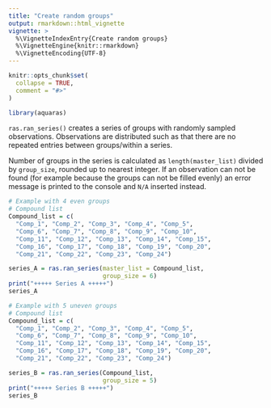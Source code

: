 ```yaml
---
title: "Create random groups"
output: rmarkdown::html_vignette
vignette: >
  %\VignetteIndexEntry{Create random groups}
  %\VignetteEngine{knitr::rmarkdown}
  %\VignetteEncoding{UTF-8}
---
```


```r
knitr::opts_chunk$set(
  collapse = TRUE,
  comment = "#>"
)
```

```r
library(aquaras)
```

`ras.ran_series()` creates a series of groups with randomly sampled observations. Observations are distributed such as that there are no repeated entries between groups/within a series.

Number of groups in the series is calculated as `length(master_list)` divided by `group_size`, rounded up to nearest integer. If an observation can not be found (for example because the groups can not be filled evenly) an error message is printed to the console and `N/A` inserted instead.

```r
# Example with 4 even groups
# Compound list
Compound_list = c(
  "Comp_1", "Comp_2", "Comp_3", "Comp_4", "Comp_5",
  "Comp_6", "Comp_7", "Comp_8", "Comp_9", "Comp_10",
  "Comp_11", "Comp_12", "Comp_13", "Comp_14", "Comp_15",
  "Comp_16", "Comp_17", "Comp_18", "Comp_19", "Comp_20",
  "Comp_21", "Comp_22", "Comp_23", "Comp_24")

series_A = ras.ran_series(master_list = Compound_list,
                          group_size = 6)
print("+++++ Series A +++++")
series_A

# Example with 5 uneven groups
# Compound list
Compound_list = c(
  "Comp_1", "Comp_2", "Comp_3", "Comp_4", "Comp_5",
  "Comp_6", "Comp_7", "Comp_8", "Comp_9", "Comp_10",
  "Comp_11", "Comp_12", "Comp_13", "Comp_14", "Comp_15",
  "Comp_16", "Comp_17", "Comp_18", "Comp_19", "Comp_20",
  "Comp_21", "Comp_22", "Comp_23", "Comp_24")

series_B = ras.ran_series(Compound_list,
                          group_size = 5)
print("+++++ Series B +++++")
series_B
```

